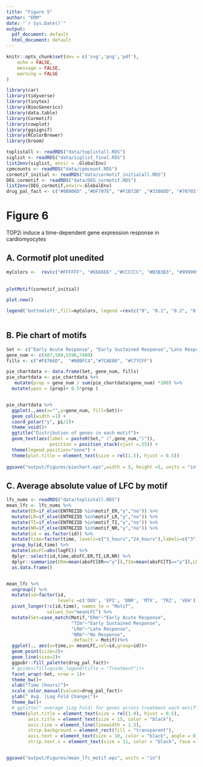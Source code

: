 ```yaml
---
title: "Figure 5"
author: "ERM"
date: "`r Sys.Date()`"
output:
  pdf_document: default
  html_document: default
---
```


```r
knitr::opts_chunk$set(dev = c('svg','png','pdf'),
	echo = FALSE,
	message = FALSE,
	warning = FALSE
)
```
```r
library(car)
library(tidyverse)
library(tinytex)
library(BiocGenerics)
library(data.table)
library(Cormotif)
library(cowplot)
library(ggsignif)
library(RColorBrewer)
library(broom)
```
```r
toplistall <- readRDS("data/toplistall.RDS")
siglist <- readRDS("data/siglist_final.RDS")
list2env(siglist, envir = .GlobalEnv)
cpmcounts <- readRDS("data/cpmcount.RDS")
cormotif_initial <- readRDS("data/cormotif_initialall.RDS")
DEG_cormotif <- readRDS("data/DEG_cormotif.RDS")
list2env(DEG_cormotif,envir=.GlobalEnv)
drug_pal_fact <- c("#8B006D" ,"#DF707E", "#F1B72B" ,"#3386DD", "#707031","#41B333")

```


# Figure 6
TOP2i induce a time-dependent gene expression response in cardiomyocytes  

## A. Cormotif plot unedited
```r
myColors <-  rev(c("#FFFFFF", "#E6E6E6" ,"#CCCCCC", "#B3B3B3", "#999999", "#808080", "#666666","#4C4C4C", "#333333", "#191919","#000000"))
                  
  
plotMotif(cormotif_initial)

plot.new()

legend('bottomleft',fill=myColors, legend =rev(c("0", "0.1", "0.2", "0.3", "0.4",  "0.5", "0.6", "0.7", "0.8","0.9", "1")), box.col="white",title = "Probability\nlegend", horiz=FALSE,title.cex=.8)
 
```
## B. Pie chart of motifs

```r
Set <- c("Early Acute Response", "Early Sustained Response","Late Response", "No Response")
gene_num <- c(487,589,5596,7409)
fills <- c("#F8766D",  "#00BFC4","#7CAE00", "#C77CFF")

pie_chartdata <- data.frame(Set, gene_num, fills)
pie_chartdata <- pie_chartdata %>% 
   mutate(prop = gene_num / sum(pie_chartdata$gene_num) *100) %>%
  mutate(ypos = (prop)+ 0.5*prop )


pie_chartdata %>% 
  ggplot(.,aes(x="",y=gene_num, fill=Set))+
  geom_col(width =1) +
  coord_polar("y", pi/2)+
  theme_void()+
  ggtitle("Distribution of genes in each motif")+
  geom_text(aes(label = paste0(Set," (",gene_num,")")),
                position = position_stack(vjust =.55)) +
  theme(legend.position="none") +
  theme(plot.title = element_text(size = rel(1.5), hjust = 0.5))
  
ggsave("output/Figures/piechart.eps",width = 5, height =5, units = "in")
```

## C. Average absolute value of LFC by motif

```r

lfc_nums <- readRDS("data/toplistall.RDS")
mean_lfc <- lfc_nums %>% 
  mutate(ER=if_else(ENTREZID %in%motif_ER,"y","no")) %>% 
  mutate(LR=if_else(ENTREZID %in%motif_LR,"y","no")) %>%
  mutate(TI=if_else(ENTREZID %in%motif_TI,"y","no")) %>%
  mutate(NR=if_else(ENTREZID %in%motif_NR,"y","no")) %>%
  mutate(id = as.factor(id)) %>%
  mutate(time=factor(time, levels=c("3_hours","24_hours"),labels=c("3","24"))) %>% 
  group_by(id,time) %>% 
  mutate(absFC=abs(logFC)) %>% 
  dplyr::select(id,time,absFC,ER,TI,LR,NR) %>% 
  dplyr::summarize(ERm=mean(absFC[ER=="y"]),TIm=mean(absFC[TI=="y"]),LRm=mean(absFC[LR=="y"]),NRm=mean(absFC[NR=="y"])) %>%
  as.data.frame()


mean_lfc %>% 
  ungroup() %>% 
  mutate(id=factor(id, 
                   levels =c('DOX', 'EPI', 'DNR', 'MTX', 'TRZ', 'VEH'))) %>% 
  pivot_longer(!c(id,time), names_to = "Motif",
               values_to="meanLFC") %>%
  mutate(Set=case_match(Motif,"ERm"~"Early Acute Response",
                        "TIm"~"Early Sustained Response",
                        "LRm"~"Late Response",
                        "NRm"~"No Response",
                        .default = Motif))%>% 
  ggplot(., aes(x=time,y= meanLFC,col=id,group=id))+
  geom_point(size=2)+
  geom_line(size=2)+
  ggpubr::fill_palette(drug_pal_fact)+
  # guides(fill=guide_legend(title = "Treatment"))+
  facet_wrap(~Set, nrow = 1)+
  theme_bw()+
  xlab("Time (hours)")+
  scale_color_manual(values=drug_pal_fact)+
  ylab(" Avg. |Log Fold Change|")+
  theme_bw()+
  # ggtitle(" average |Log Fold| for genes across treatment each motif")+
  theme(plot.title = element_text(size = rel(1.0), hjust = 0.5),
        axis.title = element_text(size = 15, color = "black"),
        axis.line = element_line(linewidth = 1.5),
        strip.background = element_rect(fill = "transparent"),
        axis.text = element_text(size = 10, color = "black", angle = 0),   
        strip.text.x = element_text(size = 11, color = "black", face = "bold"))


ggsave("output/Figures/mean_lfc_motif.eps", units = "in")

```


